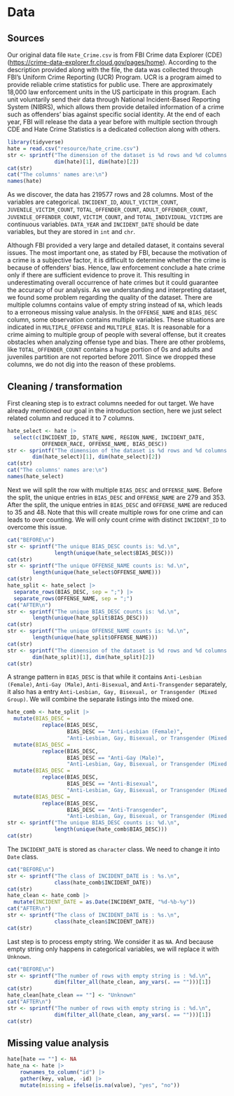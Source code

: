 # Data

## Sources

Our original data file `Hate_Crime.csv` is from FBI Crime data Explorer (CDE) (<https://crime-data-explorer.fr.cloud.gov/pages/home>). According to the description provided along with the file, the data was collected through FBI's Uniform Crime Reporting (UCR) Program. UCR is a program aimed to provide reliable crime statistics for public use. There are approximately 18,000 law enforcement units in the US participate in this program. Each unit voluntarily send their data through National Incident-Based Reporting System (NIBRS), which allows them provide detailed information of a crime such as offenders' bias against specific social identity. At the end of each year, FBI will release the data a year before with multiple section through CDE and Hate Crime Statistics is a dedicated collection along with others.

```r
library(tidyverse)
hate = read.csv("resource/hate_crime.csv")
str <- sprintf("The dimension of the dataset is %d rows and %d columns.\n",
               dim(hate)[1], dim(hate)[2])
cat(str)
cat("The columns' names are:\n")
names(hate)
```

As we discover, the data has 219577 rows and 28 columns. Most of the variables are categorical. `INCIDENT_ID`, `ADULT_VICTIM_COUNT`, `JUVENILE_VICTIM_COUNT`, `TOTAL_OFFENDER_COUNT`, `ADULT_OFFENDER_COUNT`, `JUVENILE_OFFENDER_COUNT`, `VICTIM_COUNT`, and `TOTAL_INDIVIDUAL_VICTIMS` are continuous variables. `DATA_YEAR` and `INCIDENT_DATE` should be date variables, but they are stored in `int` and `chr`. 

Although FBI provided a very large and detailed dataset, it contains several issues. The most important one, as stated by FBI, because the motivation of a crime is a subjective factor, it is difficult to determine whether the crime is because of offenders' bias. Hence, law enforcement conclude a hate crime only if there are sufficient evidence to prove it. This resulting in underestimating overall occurrence of hate crimes but it could guarantee the accuracy of our analysis. As we understanding and interpreting dataset, we found some problem regarding the quality of the dataset. There are multiple columns contains value of empty string instead of `NA`, which leads to a erroneous missing value analysis. In the `OFFENSE_NAME` and `BIAS_DESC` column, some observation contains multiple variables. These situations are indicated in `MULTIPLE_OFFENSE` and `MULTIPLE_BIAS`. It is reasonable for a crime aiming to multiple group of people with several offense, but it creates obstacles when analyzing offense type and bias. There are other problems, like `TOTAL_OFFENDER_COUNT` contains a huge portion of 0s and adults and juveniles partition are not reported before 2011. Since we dropped these columns, we do not dig into the reason of these problems.

## Cleaning / transformation

First cleaning step is to extract columns needed for out target. We have already mentioned our goal in the introduction section, here we just select related column and reduced it to 7 columns.

```r
hate_select <- hate |>
  select(c(INCIDENT_ID, STATE_NAME, REGION_NAME, INCIDENT_DATE,
           OFFENDER_RACE, OFFENSE_NAME, BIAS_DESC))
str <- sprintf("The dimension of the dataset is %d rows and %d columns.\n", 
        dim(hate_select)[1], dim(hate_select)[2])
cat(str)
cat("The columns' names are:\n")
names(hate_select)
```

Next we will split the row with multiple `BIAS_DESC` and `OFFENSE_NAME`. Before the split, the unique entries in `BIAS_DESC` and `OFFENSE_NAME` are 279 and 353. After the split, the unique entries in `BIAS_DESC` and `OFFENSE_NAME` are reduced to 35 and 48. Note that this will create multiple rows for one crime and can leads to over counting. We will only count crime with distinct `INCIDENT_ID` to overcome this issue.

```r
cat("BEFORE\n")
str <- sprintf("The unique BIAS_DESC counts is: %d.\n",
               length(unique(hate_select$BIAS_DESC)))
cat(str)
str <- sprintf("The unique OFFENSE_NAME counts is: %d.\n",
        length(unique(hate_select$OFFENSE_NAME)))
cat(str)
hate_split <- hate_select |>
  separate_rows(BIAS_DESC, sep = ";") |>
  separate_rows(OFFENSE_NAME, sep = ";")
cat("AFTER\n")
str <- sprintf("The unique BIAS_DESC counts is: %d.\n",
        length(unique(hate_split$BIAS_DESC)))
cat(str)
str <- sprintf("The unique OFFENSE_NAME counts is: %d.\n",
        length(unique(hate_split$OFFENSE_NAME)))
cat(str)
str <- sprintf("The dimension of the dataset is %d rows and %d columns.\n", 
        dim(hate_split)[1], dim(hate_split)[2])
cat(str)
```

A strange pattern in `BIAS_DESC` is that while it contains `Anti-Lesbian (Female)`, `Anti-Gay (Male)`, `Anti-Bisexual`, and `Anti-Transgender` separately, it also has a entry `Anti-Lesbian, Gay, Bisexual, or Transgender (Mixed Group)`. We will combine the separate listings into the mixed one.

```r
hate_comb <- hate_split |>
  mutate(BIAS_DESC =
           replace(BIAS_DESC, 
                   BIAS_DESC == "Anti-Lesbian (Female)",
                   "Anti-Lesbian, Gay, Bisexual, or Transgender (Mixed Group)")) |>
  mutate(BIAS_DESC =
           replace(BIAS_DESC, 
                   BIAS_DESC == "Anti-Gay (Male)",
                   "Anti-Lesbian, Gay, Bisexual, or Transgender (Mixed Group)")) |>
  mutate(BIAS_DESC =
           replace(BIAS_DESC, 
                   BIAS_DESC == "Anti-Bisexual",
                   "Anti-Lesbian, Gay, Bisexual, or Transgender (Mixed Group)")) |>
  mutate(BIAS_DESC =
           replace(BIAS_DESC, 
                   BIAS_DESC == "Anti-Transgender",
                   "Anti-Lesbian, Gay, Bisexual, or Transgender (Mixed Group)"))
str <- sprintf("The unique BIAS_DESC counts is: %d.\n",
               length(unique(hate_comb$BIAS_DESC)))
cat(str)
```

The `INCIDENT_DATE` is stored as `character` class. We need to change it into `Date` class.

```r
cat("BEFORE\n")
str <- sprintf("The class of INCIDENT_DATE is : %s.\n",
               class(hate_comb$INCIDENT_DATE))
cat(str)
hate_clean <- hate_comb |>
  mutate(INCIDENT_DATE = as.Date(INCIDENT_DATE, "%d-%b-%y"))
cat("AFTER\n")
str <- sprintf("The class of INCIDENT_DATE is : %s.\n",
               class(hate_clean$INCIDENT_DATE))
cat(str)
```

Last step is to process empty string. We consider it as `NA`. And because empty string only happens in categorical variables, we will replace it with `Unknown`.

```r
cat("BEFORE\n")
str <- sprintf("The number of rows with empty string is : %d.\n",
               dim(filter_all(hate_clean, any_vars(. == "")))[1])
cat(str)
hate_clean[hate_clean == ""] <- "Unknown"
cat("AFTER\n")
str <- sprintf("The number of rows with empty string is : %d.\n",
               dim(filter_all(hate_clean, any_vars(. == "")))[1])
cat(str)
```

## Missing value analysis

```r
hate[hate == ""] <- NA
hate_na <- hate |> 
    rownames_to_column("id") |>
    gather(key, value, -id) |>
    mutate(missing = ifelse(is.na(value), "yes", "no"))

```
